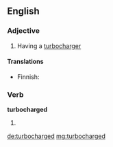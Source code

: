 ==English==

===Adjective===
{{en-adj|-}}

# Having a [[turbocharger]]

====Translations====
{{trans-top|having turbocharger}}
* Finnish: {{t|fi|turboahdettu}}
{{trans-mid}}
{{trans-bottom}}

===Verb===
'''turbocharged'''

# {{en-past of|turbocharge}}

[[de:turbocharged]]
[[mg:turbocharged]]